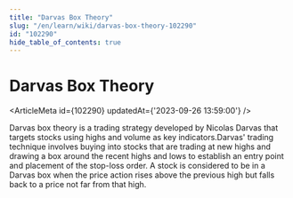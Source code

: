 ```yaml
---
title: "Darvas Box Theory"
slug: "/en/learn/wiki/darvas-box-theory-102290"
id: "102290"
hide_table_of_contents: true
---
```



# Darvas Box Theory

<ArticleMeta id={102290} updatedAt={'2023-09-26 13:59:00'} />
<div className='border-solid border-b border-t-0 my-4 border-[var(--ifm-color-gray-300)]' />

Darvas box theory is a trading strategy developed by Nicolas Darvas that targets stocks using highs and volume as key indicators.Darvas' trading technique involves buying into stocks that are trading at new highs and drawing a box around the recent highs and lows to establish an entry point and placement of the stop-loss order. A stock is considered to be in a Darvas box when the price action rises above the previous high but falls back to a price not far from that high.
